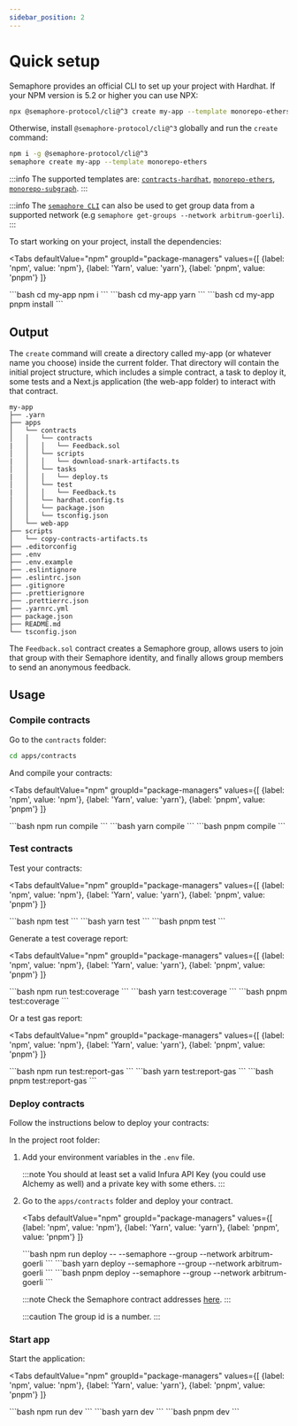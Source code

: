 ```yaml
---
sidebar_position: 2
---
```



# Quick setup

Semaphore provides an official CLI to set up your project with Hardhat. If your NPM version is 5.2 or higher you can use NPX:

```bash
npx @semaphore-protocol/cli@^3 create my-app --template monorepo-ethers
```

Otherwise, install `@semaphore-protocol/cli@^3` globally and run the `create` command:

```bash
npm i -g @semaphore-protocol/cli@^3
semaphore create my-app --template monorepo-ethers
```

:::info
The supported templates are: [`contracts-hardhat`](https://github.com/semaphore-protocol/semaphore/tree/v3.15.2/packages/cli-template-contracts-hardhat), [`monorepo-ethers`](https://github.com/semaphore-protocol/semaphore/tree/v3.15.2/packages/cli-template-monorepo-ethers), [`monorepo-subgraph`](https://github.com/semaphore-protocol/semaphore/tree/v3.15.2/packages/cli-template-monorepo-subgraph).
:::

:::info
The [`semaphore CLI`](https://github.com/semaphore-protocol/semaphore/tree/v3.15.2/packages/cli) can also be used to get group data from a supported network (e.g `semaphore get-groups --network arbitrum-goerli`).
:::

To start working on your project, install the dependencies:

<Tabs
  defaultValue="npm"
  groupId="package-managers"
  values={[
{label: 'npm', value: 'npm'},
{label: 'Yarn', value: 'yarn'},
{label: 'pnpm', value: 'pnpm'}
]}
>
  <TabItem value="npm">
    ```bash
    cd my-app
    npm i
    ```
  </TabItem>

  <TabItem value="yarn">
    ```bash
    cd my-app
    yarn
    ```
  </TabItem>

  <TabItem value="pnpm">
    ```bash
    cd my-app
    pnpm install
    ```
  </TabItem>
</Tabs>

## Output

The `create` command will create a directory called my-app (or whatever name you choose) inside the current folder. That directory will contain the initial project structure, which includes a simple contract, a task to deploy it, some tests and a Next.js application (the web-app folder) to interact with that contract.

```
my-app
├── .yarn
├── apps
│   └── contracts
│   │   └── contracts
|   │   │   └── Feedback.sol
│   │   └── scripts
|   │   │   └── download-snark-artifacts.ts
│   │   └── tasks
|   │   │   └── deploy.ts
│   │   └── test
|   │   │   └── Feedback.ts
│   │   └── hardhat.config.ts
│   │   └── package.json
│   │   └── tsconfig.json
│   └── web-app
├── scripts
│   └── copy-contracts-artifacts.ts
├── .editorconfig
├── .env
├── .env.example
├── .eslintignore
├── .eslintrc.json
├── .gitignore
├── .prettierignore
├── .prettierrc.json
├── .yarnrc.yml
├── package.json
├── README.md
└── tsconfig.json
```

The `Feedback.sol` contract creates a Semaphore group, allows users to join that group with their Semaphore identity, and finally allows group members to send an anonymous feedback.

## Usage

### Compile contracts

Go to the `contracts` folder:

```bash
cd apps/contracts
```

And compile your contracts:

<Tabs
  defaultValue="npm"
  groupId="package-managers"
  values={[
{label: 'npm', value: 'npm'},
{label: 'Yarn', value: 'yarn'},
{label: 'pnpm', value: 'pnpm'}
]}
>
  <TabItem value="npm">
    ```bash
    npm run compile
    ```
  </TabItem>

  <TabItem value="yarn">
    ```bash
    yarn compile
    ```
  </TabItem>

  <TabItem value="pnpm">
    ```bash
    pnpm compile
    ```
  </TabItem>
</Tabs>

### Test contracts

Test your contracts:

<Tabs
  defaultValue="npm"
  groupId="package-managers"
  values={[
{label: 'npm', value: 'npm'},
{label: 'Yarn', value: 'yarn'},
{label: 'pnpm', value: 'pnpm'}
]}
>
  <TabItem value="npm">
    ```bash
    npm test
    ```
  </TabItem>

  <TabItem value="yarn">
    ```bash
    yarn test
    ```
  </TabItem>

  <TabItem value="pnpm">
    ```bash
    pnpm test
    ```
  </TabItem>
</Tabs>

Generate a test coverage report:

<Tabs
  defaultValue="npm"
  groupId="package-managers"
  values={[
{label: 'npm', value: 'npm'},
{label: 'Yarn', value: 'yarn'},
{label: 'pnpm', value: 'pnpm'}
]}
>
  <TabItem value="npm">
    ```bash
    npm run test:coverage
    ```
  </TabItem>

  <TabItem value="yarn">
    ```bash
    yarn test:coverage
    ```
  </TabItem>

  <TabItem value="pnpm">
    ```bash
    pnpm test:coverage
    ```
  </TabItem>
</Tabs>

Or a test gas report:

<Tabs
  defaultValue="npm"
  groupId="package-managers"
  values={[
{label: 'npm', value: 'npm'},
{label: 'Yarn', value: 'yarn'},
{label: 'pnpm', value: 'pnpm'}
]}
>
  <TabItem value="npm">
    ```bash
    npm run test:report-gas
    ```
  </TabItem>

  <TabItem value="yarn">
    ```bash
    yarn test:report-gas
    ```
  </TabItem>

  <TabItem value="pnpm">
    ```bash
    pnpm test:report-gas
    ```
  </TabItem>
</Tabs>

### Deploy contracts

Follow the instructions below to deploy your contracts:

In the project root folder:

1. Add your environment variables in the `.env` file.

   :::note
   You should at least set a valid Infura API Key (you could use Alchemy as well) and a private key with some ethers.
   :::

2. Go to the `apps/contracts` folder and deploy your contract.

   <Tabs
     defaultValue="npm"
     groupId="package-managers"
     values={[
    {label: 'npm', value: 'npm'},
    {label: 'Yarn', value: 'yarn'},
    {label: 'pnpm', value: 'pnpm'}
    ]}
   >
     <TabItem value="npm">
       ```bash
       npm run deploy -- --semaphore <semaphore-address> --group <group-id> --network arbitrum-goerli
       ```
     </TabItem>

     <TabItem value="yarn">
       ```bash
       yarn deploy --semaphore <semaphore-address> --group <group-id> --network arbitrum-goerli
       ```
     </TabItem>

     <TabItem value="pnpm">
       ```bash
       pnpm deploy --semaphore <semaphore-address> --group <group-id> --network arbitrum-goerli
       ```
     </TabItem>
   </Tabs>

   :::note
   Check the Semaphore contract addresses [here](/V3/deployed-contracts).
   :::

   :::caution
   The group id is a number.
   :::

### Start app

Start the application:

<Tabs
  defaultValue="npm"
  groupId="package-managers"
  values={[
{label: 'npm', value: 'npm'},
{label: 'Yarn', value: 'yarn'},
{label: 'pnpm', value: 'pnpm'}
]}
>
  <TabItem value="npm">
    ```bash
    npm run dev
    ```
  </TabItem>

  <TabItem value="yarn">
    ```bash
    yarn dev
    ```
  </TabItem>

  <TabItem value="pnpm">
    ```bash
    pnpm dev
    ```
  </TabItem>
</Tabs>

